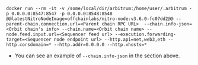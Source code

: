 ```shell
docker run --rm -it -v /some/local/dir/arbitrum:/home/user/.arbitrum -p 0.0.0.0:8547:8547 -p 0.0.0.0:8548:8548 @@latestNitroNodeImage=offchainlabs/nitro-node:v3.6.0-fc07dd2@@ --parent-chain.connection.url=<Parent chain RPC URL>  --chain.info-json=<Orbit chain's info> --chain.name=<Orbit chain name> --node.feed.input.url=<Sequencer feed url> --execution.forwarding-target=<Sequencer node endpoint url> --http.api=net,web3,eth --http.corsdomain=* --http.addr=0.0.0.0 --http.vhosts=*
```

- You can see an example of `--chain.info-json` in the section above.
